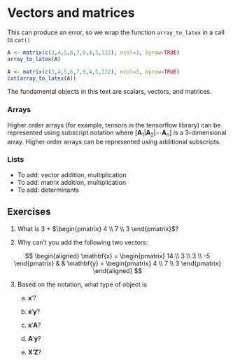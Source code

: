 # Vectors and matrices {#vectors-and-matrices}

This can produce an error, so we wrap the function `array_to_latex` in a call to `cat()`

```r
A <- matrix(c(3,4,5,6,7,9,4,5,122), ncol=3, byrow=TRUE)
array_to_latex(A)
```

```r
A <- matrix(c(3,4,5,6,7,9,4,5,122), ncol=3, byrow=TRUE)
cat(array_to_latex(A))
```


The fundamental objects in this text are scalars, vectors, and matrices. 













<!--   -->
<!--   -->
<!--   -->
### Arrays

Higher order arrays (for example, tensors in the tensorflow library) can be represented using subscript notation where $[\mathbf{A}_1 | \mathbf{A}_2 | \cdots \mathbf{A}_n]$ is a 3-dimensional array. Higher order arrays can be represented using additional subscripts.

### Lists

* To add: vector addition, multiplication
* To add: matrix addition, multiplication
* To add: determinants


## Exercises

1) What is 3 + $\begin{pmatrix} 4 \\ 7 \\ 3 \end{pmatrix}$?

2) Why can't you add the following two vectors:

$$
\begin{aligned}
\mathbf{x} = \begin{pmatrix} 14 \\ 3 \\ 3 \\ -5 \end{pmatrix} & & \mathbf{y} =  \begin{pmatrix} 4 \\ 7 \\ 3 \end{pmatrix}
\end{aligned}
$$

3) Based on the notation, what type of object is 
    
    a) $\mathbf{x}'$?
    
    b) $\mathbf{x}' \mathbf{y}$?
    
    c) $\mathbf{x}' \mathbf{A}$?
    
    d) $\mathbf{A}' \mathbf{y}$?
    
    e) $\mathbf{X}' \mathbf{Z}$?

<!-- You can label chapter and section titles using `{#label}` after them, e.g., we can reference Chapter \@ref(intro). If you do not manually label them, there will be automatic labels anyway, e.g., Chapter \@ref(methods). -->

<!-- Figures and tables with captions will be placed in `figure` and `table` environments, respectively. -->

<!-- ```{r nice-fig, fig.cap='Here is a nice figure!', out.width='80%', fig.asp=.75, fig.align='center'} -->
<!-- par(mar = c(4, 4, .1, .1)) -->
<!-- plot(pressure, type = 'b', pch = 19) -->
<!-- ``` -->

<!-- Reference a figure by its code chunk label with the `fig:` prefix, e.g., see Figure \@ref(fig:nice-fig). Similarly, you can reference tables generated from `knitr::kable()`, e.g., see Table \@ref(tab:nice-tab). -->

<!-- ```{r nice-tab, tidy=FALSE} -->
<!-- knitr::kable( -->
<!--   head(iris, 20), caption = 'Here is a nice table!', -->
<!--   booktabs = TRUE -->
<!-- ) -->
<!-- ``` -->

<!-- You can write citations, too. For example, we are using the **bookdown** package [@R-bookdown] in this sample book, which was built on top of R Markdown and **knitr** [@xie2015]. -->

